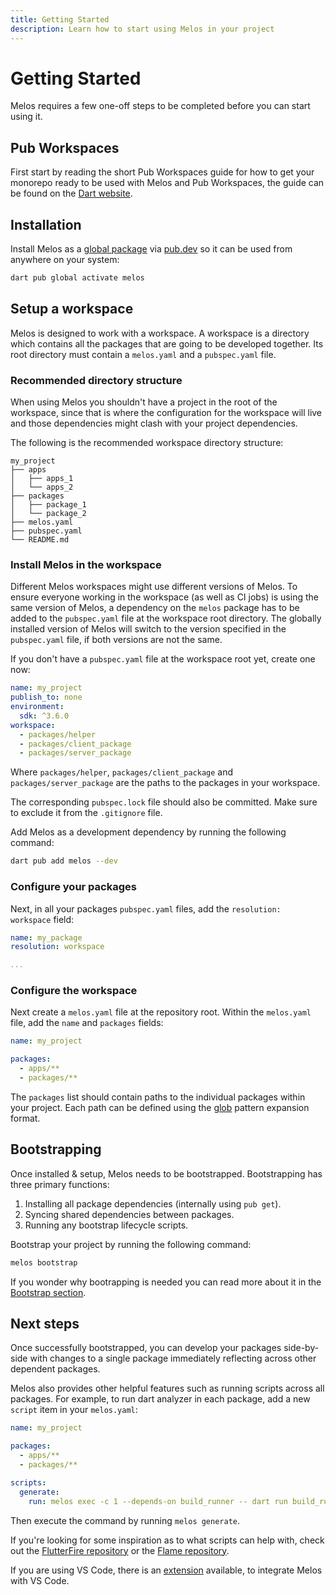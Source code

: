 ```yaml
---
title: Getting Started
description: Learn how to start using Melos in your project
---
```


# Getting Started

Melos requires a few one-off steps to be completed before you can start using
it.

## Pub Workspaces

First start by reading the short Pub Workspaces guide for how to get your
monorepo ready to be used with Melos and Pub Workspaces, the guide can be
found on the [Dart website](https://dart.dev/tools/pub/workspaces).

## Installation

Install Melos as a
[global package](https://dart.dev/tools/pub/cmd/pub-global#running-a-script-from-your-path)
via [pub.dev](https://pub.dev/) so it can be used from anywhere on your system:

```bash
dart pub global activate melos
```

## Setup a workspace

Melos is designed to work with a workspace. A workspace is a directory which
contains all the packages that are going to be developed together. Its root
directory must contain a `melos.yaml` and a `pubspec.yaml` file.

### Recommended directory structure

When using Melos you shouldn't have a project in the root of the workspace,
since that is where the configuration for the workspace will live and those
dependencies might clash with your project dependencies.

The following is the recommended workspace directory structure:

```console
my_project
├── apps
│   ├── apps_1
│   └── apps_2
├── packages
│   ├── package_1
│   └── package_2
├── melos.yaml
├── pubspec.yaml
└── README.md
```

### Install Melos in the workspace

Different Melos workspaces might use different versions of Melos. To ensure
everyone working in the workspace (as well as CI jobs) is using the same version
of Melos, a dependency on the `melos` package has to be added to the
`pubspec.yaml` file at the workspace root directory. The globally installed
version of Melos will switch to the version specified in the `pubspec.yaml`
file, if both versions are not the same.

If you don't have a `pubspec.yaml` file at the workspace root yet, create one
now:

```yaml
name: my_project
publish_to: none
environment:
  sdk: ^3.6.0
workspace:
  - packages/helper
  - packages/client_package
  - packages/server_package
```

Where `packages/helper`, `packages/client_package` and `packages/server_package`
are the paths to the packages in your workspace.

The corresponding `pubspec.lock` file should also be committed. Make sure to
exclude it from the `.gitignore` file.

Add Melos as a development dependency by running the following command:

```bash
dart pub add melos --dev
```

### Configure your packages

Next, in all your packages `pubspec.yaml` files, add the
`resolution: workspace` field:

```yaml
name: my_package
resolution: workspace

...
```

### Configure the workspace

Next create a `melos.yaml` file at the repository root. Within the `melos.yaml`
file, add the `name` and `packages` fields:

```yaml
name: my_project

packages:
  - apps/**
  - packages/**
```

The `packages` list should contain paths to the individual packages within your
project. Each path can be defined using the
[glob](https://docs.python.org/3/library/glob.html) pattern expansion format.

## Bootstrapping

Once installed & setup, Melos needs to be bootstrapped. Bootstrapping has
three primary functions:

1. Installing all package dependencies (internally using `pub get`).
2. Syncing shared dependencies between packages.
3. Running any bootstrap lifecycle scripts.

Bootstrap your project by running the following command:

```bash
melos bootstrap
```

If you wonder why bootrapping is needed you can read more about it in the
[Bootstrap section](/commands/bootstrap).

## Next steps

Once successfully bootstrapped, you can develop your packages side-by-side with
changes to a single package immediately reflecting across other dependent
packages.

Melos also provides other helpful features such as running scripts across all
packages. For example, to run dart analyzer in each package, add a new `script`
item in your `melos.yaml`:

```yaml
name: my_project

packages:
  - apps/**
  - packages/**

scripts:
  generate:
    run: melos exec -c 1 --depends-on build_runner -- dart run build_runner build
```

Then execute the command by running `melos generate`.

If you're looking for some inspiration as to what scripts can help with, check
out the
[FlutterFire repository](https://github.com/firebase/flutterfire/blob/main/melos.yaml)
or the [Flame repository](https://github.com/flame-engine/flame/blob/main/pubspec.yaml).

If you are using VS Code, there is an [extension](/ide-support#vs-code)
available, to integrate Melos with VS Code.
